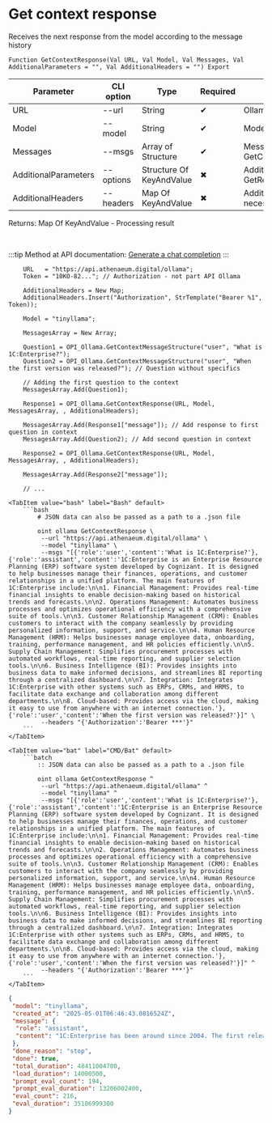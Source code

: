 ﻿---
sidebar_position: 3
description:  Receives the next response from the model according to the message historyСтраницы
keywords: [1C, 1С, 1С:Enterprise, 1С:Enterprise 8.3, API, Integration, Services, Exchange, OneScript, CLI, Ollama]
---


# Get context response
 Receives the next response from the model according to the message history



`Function GetContextResponse(Val URL, Val Model, Val Messages, Val AdditionalParameters = "", Val AdditionalHeaders = "") Export`

  | Parameter | CLI option | Type | Required | Description |
  |-|-|-|-|-|
  | URL | --url | String | &#x2714; | Ollama server URL |
  | Model | --model | String | &#x2714; | Models name |
  | Messages | --msgs | Array of Structure | &#x2714; | Messages log. See GetContextMessageStructure |
  | AdditionalParameters | --options | Structure Of KeyAndValue | &#x2716; | Additional parameters. See GetRequestParametersStructure |
  | AdditionalHeaders | --headers | Map Of KeyAndValue | &#x2716; | Additional request headers, if necessary |

  
  Returns:  Map Of KeyAndValue - Processing result

<br/>

:::tip
Method at API documentation: [Generate a chat completion](https://github.com/ollama/ollama/blob/main/docs/api.md#generate-a-chat-completion)
:::
<br/>



```bsl title="1C:Enterprise/OneScript code example"
    URL   = "https://api.athenaeum.digital/ollama";
    Token = "10KO-82..."; // Authorization - not part API Ollama

    AdditionalHeaders = New Map;
    AdditionalHeaders.Insert("Authorization", StrTemplate("Bearer %1", Token));

    Model = "tinyllama";

    MessagesArray = New Array;

    Question1 = OPI_Ollama.GetContextMessageStructure("user", "What is 1C:Enterprise?");
    Question2 = OPI_Ollama.GetContextMessageStructure("user", "When the first version was released?"); // Question without specifics

    // Adding the first question to the context
    MessagesArray.Add(Question1);

    Response1 = OPI_Ollama.GetContextResponse(URL, Model, MessagesArray, , AdditionalHeaders);

    MessagesArray.Add(Response1["message"]); // Add response to first question in context
    MessagesArray.Add(Question2); // Add second question in context

    Response2 = OPI_Ollama.GetContextResponse(URL, Model, MessagesArray, , AdditionalHeaders);

    MessagesArray.Add(Response2["message"]);

    // ...
```
 

 <Tabs>
  
    <TabItem value="bash" label="Bash" default>
        ```bash
            # JSON data can also be passed as a path to a .json file
            
            oint ollama GetContextResponse \
             --url "https://api.athenaeum.digital/ollama" \
             --model "tinyllama" \
             --msgs "[{'role':'user','content':'What is 1C:Enterprise?'},{'role':'assistant','content':'1C:Enterprise is an Enterprise Resource Planning (ERP) software system developed by Cognizant. It is designed to help businesses manage their finances, operations, and customer relationships in a unified platform. The main features of 1C:Enterprise include:\n\n1. Financial Management: Provides real-time financial insights to enable decision-making based on historical trends and forecasts.\n\n2. Operations Management: Automates business processes and optimizes operational efficiency with a comprehensive suite of tools.\n\n3. Customer Relationship Management (CRM): Enables customers to interact with the company seamlessly by providing personalized information, support, and service.\n\n4. Human Resource Management (HRM): Helps businesses manage employee data, onboarding, training, performance management, and HR policies efficiently.\n\n5. Supply Chain Management: Simplifies procurement processes with automated workflows, real-time reporting, and supplier selection tools.\n\n6. Business Intelligence (BI): Provides insights into business data to make informed decisions, and streamlines BI reporting through a centralized dashboard.\n\n7. Integration: Integrates 1C:Enterprise with other systems such as ERPs, CRMs, and HRMS, to facilitate data exchange and collaboration among different departments.\n\n8. Cloud-based: Provides access via the cloud, making it easy to use from anywhere with an internet connection.'},{'role':'user','content':'When the first version was released?'}]" \
             --headers "{'Authorization':'Bearer ***'}"
        ```
    </TabItem>
  
    <TabItem value="bat" label="CMD/Bat" default>
        ```batch
            :: JSON data can also be passed as a path to a .json file
            
            oint ollama GetContextResponse ^
             --url "https://api.athenaeum.digital/ollama" ^
             --model "tinyllama" ^
             --msgs "[{'role':'user','content':'What is 1C:Enterprise?'},{'role':'assistant','content':'1C:Enterprise is an Enterprise Resource Planning (ERP) software system developed by Cognizant. It is designed to help businesses manage their finances, operations, and customer relationships in a unified platform. The main features of 1C:Enterprise include:\n\n1. Financial Management: Provides real-time financial insights to enable decision-making based on historical trends and forecasts.\n\n2. Operations Management: Automates business processes and optimizes operational efficiency with a comprehensive suite of tools.\n\n3. Customer Relationship Management (CRM): Enables customers to interact with the company seamlessly by providing personalized information, support, and service.\n\n4. Human Resource Management (HRM): Helps businesses manage employee data, onboarding, training, performance management, and HR policies efficiently.\n\n5. Supply Chain Management: Simplifies procurement processes with automated workflows, real-time reporting, and supplier selection tools.\n\n6. Business Intelligence (BI): Provides insights into business data to make informed decisions, and streamlines BI reporting through a centralized dashboard.\n\n7. Integration: Integrates 1C:Enterprise with other systems such as ERPs, CRMs, and HRMS, to facilitate data exchange and collaboration among different departments.\n\n8. Cloud-based: Provides access via the cloud, making it easy to use from anywhere with an internet connection.'},{'role':'user','content':'When the first version was released?'}]" ^
             --headers "{'Authorization':'Bearer ***'}"
        ```
    </TabItem>
</Tabs>


```json title="Result"
{
 "model": "tinyllama",
 "created_at": "2025-05-01T06:46:43.0816524Z",
 "message": {
  "role": "assistant",
  "content": "1C:Enterprise has been around since 2004. The first release, which is called Version 3, was released in 2005, and it brought some significant changes to the system that have remained constant through the years. The latest version, 6, was released in 2019 and is still in active development. Some of the most notable features in recent versions include:\n\n- Improved interface for users, with a more modern design and streamlined navigation\n- Enhanced reporting functionality to provide more detailed insights into business performance and key areas for improvement\n- Integration with popular accounting software such as Xero and Sage\n- Support for multilingual environments, with options for French, German, Spanish, Italian, Japanese, and Korean.\n\nOverall, 1C:Enterprise has remained a reliable and stable ERP solution for businesses for many years, and new updates and features are released regularly to keep the system up to date and relevant in today's market."
 },
 "done_reason": "stop",
 "done": true,
 "total_duration": 48411004700,
 "load_duration": 14000500,
 "prompt_eval_count": 194,
 "prompt_eval_duration": 13206002400,
 "eval_count": 216,
 "eval_duration": 35186999300
}
```
